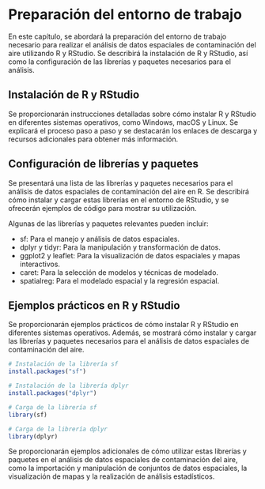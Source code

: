 # Preparación del entorno de trabajo {#prepentorno}

En este capítulo, se abordará la preparación del entorno de trabajo necesario para realizar el análisis de datos espaciales de contaminación del aire utilizando R y RStudio. Se describirá la instalación de R y RStudio, así como la configuración de las librerías y paquetes necesarios para el análisis.

## Instalación de R y RStudio
Se proporcionarán instrucciones detalladas sobre cómo instalar R y RStudio en diferentes sistemas operativos, como Windows, macOS y Linux. Se explicará el proceso paso a paso y se destacarán los enlaces de descarga y recursos adicionales para obtener más información.

## Configuración de librerías y paquetes
Se presentará una lista de las librerías y paquetes necesarios para el análisis de datos espaciales de contaminación del aire en R. Se describirá cómo instalar y cargar estas librerías en el entorno de RStudio, y se ofrecerán ejemplos de código para mostrar su utilización.

Algunas de las librerías y paquetes relevantes pueden incluir:

  - sf: Para el manejo y análisis de datos espaciales.
  - dplyr y tidyr: Para la manipulación y transformación de datos.
  - ggplot2 y leaflet: Para la visualización de datos espaciales y mapas interactivos.
  - caret: Para la selección de modelos y técnicas de modelado.
  - spatialreg: Para el modelado espacial y la regresión espacial.

## Ejemplos prácticos en R y RStudio
Se proporcionarán ejemplos prácticos de cómo instalar R y RStudio en diferentes sistemas operativos. Además, se mostrará cómo instalar y cargar las librerías y paquetes necesarios para el análisis de datos espaciales de contaminación del aire.

```r
# Instalación de la librería sf
install.packages("sf")

# Instalación de la librería dplyr
install.packages("dplyr")

# Carga de la librería sf
library(sf)

# Carga de la librería dplyr
library(dplyr)
```

Se proporcionarán ejemplos adicionales de cómo utilizar estas librerías y paquetes en el análisis de datos espaciales de contaminación del aire, como la importación y manipulación de conjuntos de datos espaciales, la visualización de mapas y la realización de análisis estadísticos.